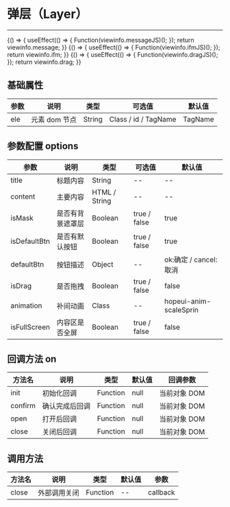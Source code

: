 
# 弹层（Layer）

---

<Meta title="复用组件/弹层(Layer)" />

<Canvas>
    <Story
        name="通用"
        height="150px"
        parameters={{
            docs: {
                source: { code: `${viewinfo.message}${viewinfo.messageJS}` },
            },
        }}
    >
        {() => {
            useEffect(() => {
                Function(viewinfo.messageJS)();
            });
            return viewinfo.message;
        }}
    </Story>
</Canvas>

<Canvas>
    <Story
        name="iframe嵌套"
        height="150px"
        parameters={{
            docs: { source: { code: `${viewinfo.ifm}${viewinfo.ifmJS}` } },
        }}
    >
        {() => {
            useEffect(() => {
                Function(viewinfo.ifmJS)();
            });
            return viewinfo.ifm;
        }}
    </Story>
</Canvas>

<Canvas>
    <Story
        name="可拖拽"
        height="150px"
        parameters={{
            docs: { source: { code: `${viewinfo.drag}${viewinfo.dragJS}` } },
        }}
    >
        {() => {
            useEffect(() => {
                Function(viewinfo.dragJS)();
            });
            return viewinfo.drag;
        }}
    </Story>
</Canvas>

## 基础属性

| 参数 | 说明          | 类型   | 可选值               | 默认值  |
| ---- | ------------- | ------ | -------------------- | ------- |
| ele  | 元素 dom 节点 | String | Class / id / TagName | TagName |

## 参数配置 options

| 参数         | 说明             | 类型          | 可选值       | 默认值                 |
| ------------ | ---------------- | ------------- | ------------ | ---------------------- |
| title        | 标题内容         | String        | --           | --                     |
| content      | 主要内容         | HTML / String | --           | --                     |
| isMask       | 是否有背景遮罩层 | Boolean       | true / false | true                   |
| isDefaultBtn | 是否有默认按钮   | Boolean       | true / false | true                   |
| defaultBtn   | 按钮描述         | Object        | --           | ok:确定 / cancel:取消  |
| isDrag       | 是否拖拽         | Boolean       | true / false | false                  |
| animation    | 补间动画         | Class         | --           | hopeui-anim-scaleSprin |
| isFullScreen | 内容区是否全屏   | Boolean       | true / false | false                  |

## 回调方法 on

| 方法名  | 说明           | 类型     | 默认值 | 回调参数     |
| ------- | -------------- | -------- | ------ | ------------ |
| init    | 初始化回调     | Function | null   | 当前对象 DOM |
| confirm | 确认完成后回调 | Function | null   | 当前对象 DOM |
| open    | 打开后回调     | Function | null   | 当前对象 DOM |
| close   | 关闭后回调     | Function | null   | 当前对象 DOM |

## 调用方法

| 方法名 | 说明         | 类型     | 默认值 | 参数     |
| ------ | ------------ | -------- | ------ | -------- |
| close  | 外部调用关闭 | Function | --     | callback |
